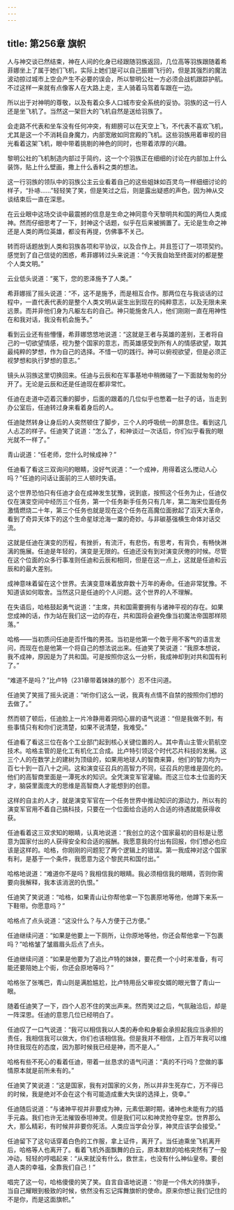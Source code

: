 ```yaml
---
---
---
```

title: 第256章 旗帜
---



人与神交谈已然结束，神在人间的化身已经跟随羽族返回，几位高等羽族跟随着希菲娜坐上了属于她们飞机，实际上她们是可以自己振翅飞行的，但是其强烈的魔法波动掠过城市上空会产生不必要的误会，所以黎明公社一方必须会战机跟踪护航。不过这样一来就有点像客人在大路上走，主人骑着马驾着车跟在一边。

所以出于对神明的尊敬，以及有着众多人口城市安全系统的妥协。羽族的这一行人还是坐飞机了。当然这一架巨大的飞机自然是送给羽族了。

会走路不代表和坐车没有任何冲突，有翅膀可以在天空上飞，不代表不喜欢飞机，尤其是这一个不消耗自身魔力，内部宽敞如同宫殿的飞机。这些羽族用着审视的目光看着这架飞机，眼中带着挑剔的神色的同时，也带着浓厚的兴趣。

黎明公社的飞机制造内部过于简约，这一个个羽族正在细细的讨论在内部加上什么装饰，贴上什么壁画，撒上什么香料之类的想法。

这一行羽族的领队中的羽族公主云业看着自己的这些姐妹如百灵鸟一样细细讨论的样子，“扑哧……”轻轻笑了笑，但是笑过之后，则是露出疑惑的声色，因为神从交谈结束后一直在深思。

在云业眼中这场交谈中最震撼的信息是生命之神同意今天黎明共和国的两位人类成神。然而仔细思考了一下，封神这个话题，似乎在后来被搁置了。无论是生命之神还是人类的两位英雄，都没有再提，仿佛事不关己。

转而将话题放到人类和羽族各项和平协议，以及合作上。并且签订了一项项契约。感觉到了自己信徒的困惑，希菲娜转过头来说道：“今天我自始至终面对的都是整个人类文明。”

云业低头说道：“冕下，您的恩泽施予了人类。”

希菲娜摇了摇头说道：“不，这不是施予，而是相互合作。那两位在与我谈话的过程中，一直代表代表的是整个人类文明从诞生出到现在的纯粹意志，以及无限未来远景。而并非他们身为凡躯左右的自己。神只能施舍凡人，他们刚刚一直在用神性在和我对话，我没有机会施予。”

看到云业还有些懵懂，希菲娜悠悠地说道：“这就是王者与英雄的差别，王者将自己的一切欲望情感，视为整个国家的意志，而英雄感受到所有人的情感欲望，取其最纯粹的梦想，作为自己的选择。不惜一切的践行。神可以俯视欲望，但是必须正视梦想和执行梦想的意志。”

镜头从羽族这里切换回来。任迪与云辰和在军事基地中稍微碰了一下面就匆匆的分开了。无论是云辰和还是任迪现在都非常忙。

任迪在走道中迈着沉重的脚步，后面的跟着的几位似乎也憋着一肚子的话，当走到办公室后，任迪转过身来看着身后的人。

任迪陡然转身让身后的人突然顿住了脚步，三个人的呼吸统一的屏息住。看到这几人忐忑的样子。任迪笑了说道：“怎么了，和神谈过一次话后，你们似乎看我的眼光就不一样了。”

青山说道：“任老师，您什么时候成神？”

任迪看了看这三双询问的眼睛，没好气说道：“一个成神，用得着这么搅动人心吗？”任迪的问话让面前的三人顿时失语。

这个世界恐怕只有任迪才会在成神发生犹豫，说到底，按照这个任务为止，任迪仅仅在演变空间中经历三个任务，第一个任务新手任务只有几年，第二海宋位面任务激情燃烧二十年，第三个任务也就是现在这个任务在高魔位面掀起了滔天大革命，看到了奇异天体下的这个生命星球沧海一粟的奇妙。与非碳基强横生命体对话交流。

这就是任迪在演变的历程，有挫折，有流汗，有悲伤，有思考，有背负，有畅快淋漓的施展。任迪是年轻的，演变是无限的。任迪还没有到对演变厌倦的时候。尽管在这个位面的众多行事准则任迪和云辰和相同，但是在这一点上，这就是任迪和云辰和的最大差别。

成神意味着留在这个世界。去演变意味着放弃数十万年的寿命。任迪非常犹豫。不知道该如何取舍。当然这只是任迪的个人问题。这个世界的人不理解。

在失语后，哈格鼓起勇气说道：“主席，共和国需要拥有与诸神平视的存在。如果您成神的话，作为站在我们这一边的存在，共和国将会避免像当初魔法帝国那样陨落。”

哈格——当初质问任迪是否忏悔的男孩。当初是他第一个敢于用不客气的语言发问，而现在也是他第一个将自己的想法说出来。任迪笑了笑说道：“我原本想说，我不成神，原因是为了共和国。可是按照你这么一分析，我成神却到对共和国有利了。”

“难道不是吗？”比卢特（231章带着妹妹的那个）忍不住问道。

任迪笑了笑摇了摇头说道：“听你们这么一说，我真有点情不自禁的按照你们想的去做了。”

然而顿了顿后，任迪脸上一片冷静用着洞彻心扉的语气说道：“但是我做不到，有些事情只有和你们说清楚，如果不说清楚，我难受。”

任迪看了看这三位在各个工业部门起到核心关键位置的人。其中青山主管火箭航空技术。哈格主管的是化工有机化工合成。比卢特引领这个时代芯片科技的发展。这三个人的在数学上的建树为顶级的，如果用地球人的智商来算，他们的智力均为一百七十到一百八十之间。这和演变征召兵的高智力不同，征召兵的思维是固化的。他们的高智商里面是一潭死水的知识。全凭演变军官灌输。而这三位本土位面的天才，脑袋里面庞大的思维是高智商人才能想到的创意。

这样的自主的人才，就是演变军官在一个任务世界中推动知识的源动力，所以有的演变军官用不着自己搞科技，只要在一个位面给合适的人合适的待遇就能获得收获。

任迪看着这三双求知的眼睛，认真地说道：“我创立的这个国家最初的目标是让愿意为国家付出的人获得安全和合适的报酬。我愿意我的付出有回报，你们想必也应该是这样的。哈格，你刚刚的问题犯了两个逻辑上的错误。第一我成神对这个国家有利，是基于一个条件，我愿意为这个黎民共和国付出。”

哈格地说道：“难道你不是吗？我相信我的眼睛。我必须相信我的眼睛，否则你需要向我解释，我本该消泯的仇恨。”

任迪笑了笑说道：“哈格，如果青山让你帮他拿一下包裹原地等他，他蹲下来系一下鞋带。你愿意吗？”

哈格点了点头说道：“这没什么？与人方便于己方便。”

任迪继续问道：“如果是他要上一下厕所，让你原地等他，你还会帮他拿一下包裹吗？”哈格皱了皱眉眉头后点了点头。

任迪继续问道：“如果是他要为了追比卢特的妹妹，要花费一个小时来准备，有可能还要陪她上个街，你还会原地等吗？”

哈格张了张嘴巴，青山则是满脸尴尬，比卢特用岳父审视女婿的眼光瞥了青山一眼。

随着任迪笑了一下，四个人忍不住的笑出声来。然而笑过之后，气氛融洽后，却是一阵深思。任迪的意思几位已经明白了。

任迪叹了一口气说道：“我可以相信我以人类的寿命和身躯会承担起我应当承担的责任，我相信我可以做大，你们也该相信我。但是我并不相信，上百万年我可以维持住我现在的态度，因为那时候我已经是神，而不是人。”

哈格有些不死心的看着任迪，带着一丝恳求的语气问道：“真的不行吗？您做的事情原本就是前所未有的。”

任迪笑了笑说道：“这是国家，我有对国家的义务，所以并非生死存亡，万不得已的时候，我是绝对不会在这个有可能造成重大失误的选择上，侥幸。”

任迪随后说道：“与诸神平视并非要成为神，元素低潮时期，诸神也未能有力的插手元淼。我们也许无法摧毁泰坦神灵。但是我们可以和神灵抢夺星空。世界那么大，那么精彩，有时候并非要你死活。人类应当学会分享，神灵应该学会接受。”

任迪留下了这句话穿着白色的工作服，拿上证件，离开了。当任迪乘坐飞机离开后，哈格等人也离开了。看着飞机外面飘舞的白云，原本默默的哈格突然有了一股冲动，轻轻的哼唱起来：“从来就没有什么，救世主，也没有什么神仙皇帝。要创造人类的幸福，全靠我们自己！”

唱完了这一句，哈格傻傻的笑了笑。自言自语地说道：“你是一个伟大的持旗手，当自己耀眼到极致的时候，依然没有忘记挥舞旗帜的使命。原来你想让我们记住的不是你，而是这面旗帜。”